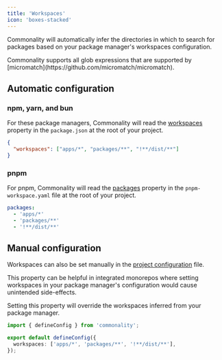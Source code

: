 ```yaml
---
title: 'Workspaces'
icon: 'boxes-stacked'
---
```


Commonality will automatically infer the directories in which to search for packages based on your package manager's workspaces configuration.

<Info>
  Commonality supports all glob expressions that are supported by
  [micromatch](https://github.com/micromatch/micromatch).
</Info>

## Automatic configuration

### npm, yarn, and bun

For these package managers, Commonality will read the [workspaces](https://docs.npmjs.com/cli/v7/using-npm/workspaces) property in the `package.json` at the root of your project.

```json package.json
{
  "workspaces": ["apps/*", "packages/**", "!**/dist/**"]
}
```

### pnpm

For pnpm, Commonality will read the [packages](https://pnpm.io/pnpm-workspace_yaml) property in the `pnpm-workspace.yaml` file at the root of your project.

```yaml pnpm-workspace.yaml
packages:
  - 'apps/*'
  - 'packages/**'
  - '!**/dist/**'
```

## Manual configuration

Workspaces can also be set manually in the [project configuration](http://localhost:3000/reference/project-configuration#workspaces) file.

This property can be helpful in integrated monorepos where setting workspaces in your package manager's configuration would cause unintended side-effects.

<Info>
  Setting this property will override the workspaces inferred from your package
  manager.
</Info>

```ts commonality.config.ts
import { defineConfig } from 'commonality';

export default defineConfig({
  workspaces: ['apps/*', 'packages/**', '!**/dist/**'],
});
```
